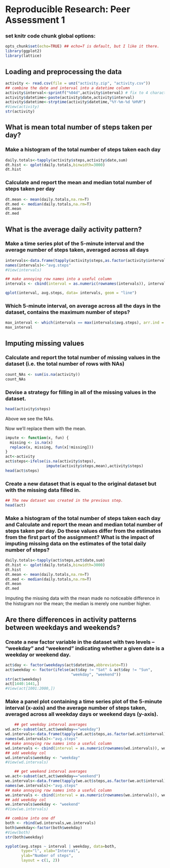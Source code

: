 # Reproducible Research: Peer Assessment 1

### set knitr code chunk global options:
```r
opts_chunk$set(echo=TRUE) ## echo=T is default, but I like it there.
library(ggplot2)
library(lattice)
```

## Loading and preprocessing the data
```r
activity <- read.csv(file = unz("activity.zip", "activity.csv"))
## combine the date and interval into a datetime column
activity$interval<-sprintf("%04d",activity$interval) # fix to 4 characters 
activity$datetime<-paste(activity$date,activity$interval)
activity$datetime<-strptime(activity$datetime,"%Y-%m-%d %H%M")
#View(activity)
str(activity)
```

## What is mean total number of steps taken per day?
### Make a histogram of the total number of steps taken each day
```r
daily.totals<-tapply(activity$steps,activity$date,sum)
dt.hist <- qplot(daily.totals,binwidth=3000)
dt.hist
```

### Calculate and report the mean and median total number of steps taken per day
```r
dt.mean <- mean(daily.totals,na.rm=T)
dt.med <- median(daily.totals,na.rm=T)
dt.mean
dt.med
```

## What is the average daily activity pattern?

### Make a time series plot of the 5-minute interval and the average number of steps taken, averaged across all days
```r
intervals<-data.frame(tapply(activity$steps,as.factor(activity$interval),mean,na.rm=T))
names(intervals)<-"avg.steps"
#View(intervals)

## make annoying row names into a useful column
intervals <- cbind(interval = as.numeric(rownames(intervals)), intervals)

qplot(interval, avg.steps, data= intervals, geom = "line")
```

### Which 5-minute interval, on average across all the days in the dataset, contains the maximum number of steps?
```r
max_interval <- which(intervals == max(intervals$avg.steps), arr.ind = TRUE)
max_interval
```


## Imputing missing values

### Calculate and report the total number of missing values in the dataset (i.e. the total number of rows with NAs)
```r
count_NAs <- sum(is.na(activity))
count_NAs
```

### Devise a strategy for filling in all of the missing values in the dataset.
```r
head(activity$steps)
```
Above we see the NAs.

Now we'll replace them with the mean.
```r
impute <- function(x, fun) {
  missing <- is.na(x)
  replace(x, missing, fun(x[!missing]))
}
act<-activity
act$steps<-ifelse(is.na(activity$steps),
                  impute(activity$steps,mean),activity$steps)
head(act$steps)
```

### Create a new dataset that is equal to the original dataset but with the missing data filled in.
```r
## The new dataset was created in the previous step.
head(act)
```

### Make a histogram of the total number of steps taken each day and Calculate and report the mean and median total number of steps taken per day. Do these values differ from the estimates from the first part of the assignment? What is the impact of imputing missing data on the estimates of the total daily number of steps?
```r
daily.totals<-tapply(act$steps,act$date,sum)
dt.hist <- qplot(daily.totals,binwidth=3000)
dt.hist
dt.mean <- mean(daily.totals,na.rm=T)
dt.med <- median(daily.totals,na.rm=T)
dt.mean
dt.med
```
Imputing the missing data with the mean made no noticeable difference in the histogram nor the mean; the median is merely one number higher.

## Are there differences in activity patterns between weekdays and weekends?

### Create a new factor variable in the dataset with two levels – “weekday” and “weekend” indicating whether a given date is a weekday or weekend day.
```r
act$day <- factor(weekdays(act$datetime,abbreviate=T))
act$weekday <- factor(ifelse(act$day != "Sat" & act$day != "Sun",
                             "weekday", "weekend"))
str(act$weekday)
act[1440:1441,]
#View(act[1001:2000,])
````

### Make a panel plot containing a time series plot of the 5-minute interval (x-axis) and the average number of steps taken, averaged across all weekday days or weekend days (y-axis).
```r
    ## get weekday interval averages
wd.act<-subset(act,act$weekday=="weekday")
wd.intervals<-data.frame(tapply(wd.act$steps,as.factor(wd.act$interval),mean,na.rm=T))
names(wd.intervals)<-"avg.steps"
## make annoying row names into a useful column
wd.intervals <- cbind(interval = as.numeric(rownames(wd.intervals)), wd.intervals)
## add weekday col
wd.intervals$weekday <- "weekday"
#View(wd.intervals)

    ## get weekend interval averages
we.act<-subset(act,act$weekday=="weekend")
we.intervals<-data.frame(tapply(we.act$steps,as.factor(we.act$interval),mean,na.rm=T))
names(we.intervals)<-"avg.steps"
## make annoying row names into a useful column
we.intervals <- cbind(interval = as.numeric(rownames(we.intervals)), we.intervals)
## add weekday col
we.intervals$weekday <- "weekend"
#View(we.intervals)

## combine into one df
both <- rbind(wd.intervals,we.intervals)
both$weekday<-factor(both$weekday)
#View(both)
str(both$weekday)

xyplot(avg.steps ~ interval | weekday, data=both,
       type="l", xlab="Interval",
       ylab="Number of steps",
       layout = c(1, 2))
````